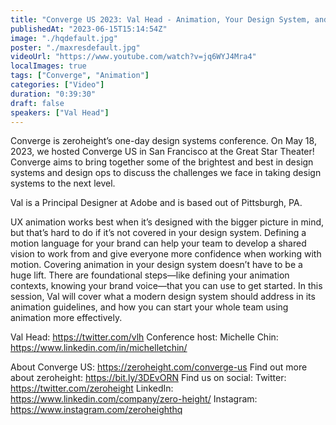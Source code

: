 ```yaml
---
title: "Converge US 2023: Val Head - Animation, Your Design System, and You!"
publishedAt: "2023-06-15T15:14:54Z"
image: "./hqdefault.jpg"
poster: "./maxresdefault.jpg"
videoUrl: "https://www.youtube.com/watch?v=jq6WYJ4Mra4"
localImages: true
tags: ["Converge", "Animation"]
categories: ["Video"]
duration: "0:39:30"
draft: false
speakers: ["Val Head"]
---
```


Converge is zeroheight’s one-day design systems conference. On May 18, 2023, we hosted Converge US in San Francisco at the Great Star Theater! Converge aims to bring together some of the brightest and best in design systems and design ops to discuss the challenges we face in taking design systems to the next level.

Val is a Principal Designer at Adobe and is based out of Pittsburgh, PA.

UX animation works best when it’s designed with the bigger picture in mind, but that’s hard to do if it’s not covered in your design system. Defining a motion language for your brand can help your team to develop a shared vision to work from and give everyone more confidence when working with motion. Covering animation in your design system doesn’t have to be a huge lift. There are foundational steps—like defining your animation contexts, knowing your brand voice—that you can use to get started. In this session, Val will cover what a modern design system should address in its animation guidelines, and how you can start your whole team using animation more effectively.

Val Head: https://twitter.com/vlh
Conference host: Michelle Chin: https://www.linkedin.com/in/michelletchin/

About Converge US: https://zeroheight.com/converge-us
Find out more about zeroheight: https://bit.ly/3DEvORN
Find us on social:
Twitter: https://twitter.com/zeroheight
LinkedIn: https://www.linkedin.com/company/zero-height/
Instagram: https://www.instagram.com/zeroheighthq
